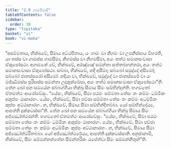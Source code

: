 ```yaml
---
title: "2.9 ගාමසීමාදි"
tableOfContents: false
sidebar:
  order: 38
type: "tipitaka"
basket: "vi"
book: "vi-maha"
---
```



<DynamicBreadcrumb />

<Division number="147" book="vi-maha">

<Paragraph number="619" book="vi-maha">
“අසම්මතාය, භික්ඛවේ, සීමාය අට්ඨපිතාය, යං ගාමං වා නිගමං වා උපනිස්සාය විහරති, යා තස්ස වා ගාමස්ස ගාමසීමා, නිගමස්ස වා නිගමසීමා, අයං තත්ථ සමානසංවාසා ඒකුපෝසථා. අගාමකේ චේ, භික්ඛවේ, අරඤ්ඤේ සමන්තා සත්තබ්භන්තරා, අයං තත්ථ සමානසංවාසා ඒකුපෝසථා. සබ්බා, භික්ඛවේ, නදී අසීමා; සබ්බෝ සමුද්දෝ අසීමෝ; සබ්බෝ ජාතස්සරෝ අසීමෝ. නදියා වා, භික්ඛවේ, සමුද්දේ වා ජාතස්සරේ වා යං මජ්ඣිමස්ස පුරිසස්ස සමන්තා උදකුක්ඛේපා, අයං තත්ථ සමානසංවාසා ඒකුපෝසථා”ති.
</Paragraph>

</Division>
<Division number="148" book="vi-maha">

<Paragraph number="620" book="vi-maha">
තේන ඛෝ පන සමයේන ඡබ්බග්ගියා භික්ඛූ සීමාය සීමං සම්භින්දන්ති. භගවතෝ ඒතමත්ථං ආරෝචේසුං. “යේසං, භික්ඛවේ, සීමා පඨමං සම්මතා තේසං තං කම්මං ධම්මිකං අකුප්පං ඨානාරහං. යේසං, භික්ඛවේ, සීමා පච්ඡා සම්මතා තේසං තං කම්මං අධම්මිකං කුප්පං අට්ඨානාරහං. න, භික්ඛවේ, සීමාය සීමා සම්භින්දිතබ්බා. යෝ සම්භින්දේය්‍ය, ආපත්ති දුක්කටස්සා”ති.
</Paragraph>

<Paragraph number="621" book="vi-maha">
තේන ඛෝ පන සමයේන ඡබ්බග්ගියා භික්ඛූ සීමාය සීමං අජ්ඣෝත්ථරන්ති. භගවතෝ ඒතමත්ථං ආරෝචේසුං. “යේසං, භික්ඛවේ, සීමා පඨමං සම්මතා තේසං තං කම්මං ධම්මිකං අකුප්පං ඨානාරහං. යේසං, භික්ඛවේ, සීමා පච්ඡා සම්මතා තේසං තං කම්මං අධම්මිකං කුප්පං අට්ඨානාරහං. න, භික්ඛවේ, සීමාය සීමා අජ්ඣෝත්ථරිතබ්බා. යෝ අජ්ඣෝත්ථරේය්‍ය, ආපත්ති දුක්කටස්සාති. අනුජානාමි, භික්ඛවේ, සීමං සම්මන්නන්තේන සීමන්තරිකං ඨපේත්වා සීමං සම්මන්නිතුන්”ති.
</Paragraph>
</Division>